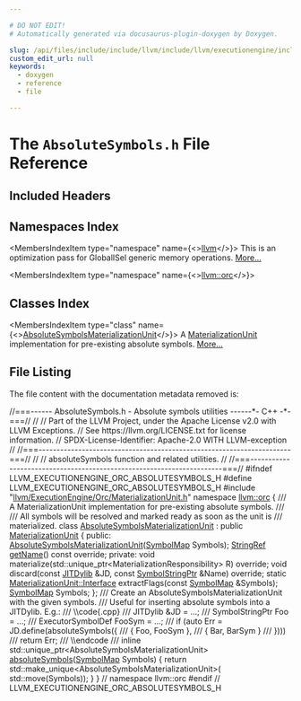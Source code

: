 ```yaml
---

# DO NOT EDIT!
# Automatically generated via docusaurus-plugin-doxygen by Doxygen.

slug: /api/files/include/include/llvm/include/llvm/executionengine/include/llvm/executionengine/orc/absolutesymbols-h
custom_edit_url: null
keywords:
  - doxygen
  - reference
  - file

---
```





# The `AbsoluteSymbols.h` File Reference

<DoxygenPage pluginConfig={pluginConfig}>



## Included Headers

<IncludesList>
<IncludesListItem
  filePath="llvm/ExecutionEngine/Orc/MaterializationUnit.h"
  permalink="/docs/api/files/include/include/llvm/include/llvm/executionengine/include/llvm/executionengine/orc/materializationunit-h"
  isLocal="true" />
</IncludesList>

## Namespaces Index

<MembersIndex>

<MembersIndexItem
  type="namespace"
  name={<><a href="/docs/api/namespaces/llvm">llvm</a></>}>
This is an optimization pass for GlobalISel generic memory operations. <a href="/docs/api/namespaces/llvm/#details">More...</a>
</MembersIndexItem>

<MembersIndexItem
  type="namespace"
  name={<><a href="/docs/api/namespaces/llvm/orc">llvm::orc</a></>}>
</MembersIndexItem>

</MembersIndex>

## Classes Index

<MembersIndex>

<MembersIndexItem
  type="class"
  name={<><a href="/docs/api/classes/llvm/orc/absolutesymbolsmaterializationunit">AbsoluteSymbolsMaterializationUnit</a></>}>
A <a href="/docs/api/classes/llvm/orc/materializationunit">MaterializationUnit</a> implementation for pre-existing absolute symbols. <a href="/docs/api/classes/llvm/orc/absolutesymbolsmaterializationunit/#details">More...</a>
</MembersIndexItem>

</MembersIndex>


## File Listing

The file content with the documentation metadata removed is:

<ProgramListing>

<Link id="l00001" /><CodeLine lineNumber="1"><Highlight kind="comment">//===------ AbsoluteSymbols.h - Absolute symbols utilities ------&#42;- C++ -&#42;-===//</Highlight><Highlight kind="normal"></Highlight></CodeLine>
<Link id="l00002" /><CodeLine lineNumber="2"><Highlight kind="normal"></Highlight><Highlight kind="comment">//</Highlight><Highlight kind="normal"></Highlight></CodeLine>
<Link id="l00003" /><CodeLine lineNumber="3"><Highlight kind="normal"></Highlight><Highlight kind="comment">// Part of the LLVM Project, under the Apache License v2.0 with LLVM Exceptions.</Highlight><Highlight kind="normal"></Highlight></CodeLine>
<Link id="l00004" /><CodeLine lineNumber="4"><Highlight kind="normal"></Highlight><Highlight kind="comment">// See https://llvm.org/LICENSE.txt for license information.</Highlight><Highlight kind="normal"></Highlight></CodeLine>
<Link id="l00005" /><CodeLine lineNumber="5"><Highlight kind="normal"></Highlight><Highlight kind="comment">// SPDX-License-Identifier: Apache-2.0 WITH LLVM-exception</Highlight><Highlight kind="normal"></Highlight></CodeLine>
<Link id="l00006" /><CodeLine lineNumber="6"><Highlight kind="normal"></Highlight><Highlight kind="comment">//</Highlight><Highlight kind="normal"></Highlight></CodeLine>
<Link id="l00007" /><CodeLine lineNumber="7"><Highlight kind="normal"></Highlight><Highlight kind="comment">//===----------------------------------------------------------------------===//</Highlight><Highlight kind="normal"></Highlight></CodeLine>
<Link id="l00008" /><CodeLine lineNumber="8"><Highlight kind="normal"></Highlight><Highlight kind="comment">//</Highlight><Highlight kind="normal"></Highlight></CodeLine>
<Link id="l00009" /><CodeLine lineNumber="9"><Highlight kind="normal"></Highlight><Highlight kind="comment">// absoluteSymbols function and related utilities.</Highlight><Highlight kind="normal"></Highlight></CodeLine>
<Link id="l00010" /><CodeLine lineNumber="10"><Highlight kind="normal"></Highlight><Highlight kind="comment">//</Highlight><Highlight kind="normal"></Highlight></CodeLine>
<Link id="l00011" /><CodeLine lineNumber="11"><Highlight kind="normal"></Highlight><Highlight kind="comment">//===----------------------------------------------------------------------===//</Highlight><Highlight kind="normal"></Highlight></CodeLine>
<Link id="l00012" /><CodeLine lineNumber="12"><Highlight kind="normal"></Highlight></CodeLine>
<Link id="l00013" /><CodeLine lineNumber="13"><Highlight kind="normal"></Highlight><Highlight kind="preprocessor">#ifndef LLVM&#95;EXECUTIONENGINE&#95;ORC&#95;ABSOLUTESYMBOLS&#95;H</Highlight><Highlight kind="normal"></Highlight></CodeLine>
<Link id="l00014" /><CodeLine lineNumber="14"><Highlight kind="normal"></Highlight><Highlight kind="preprocessor">#define LLVM&#95;EXECUTIONENGINE&#95;ORC&#95;ABSOLUTESYMBOLS&#95;H</Highlight><Highlight kind="normal"></Highlight></CodeLine>
<Link id="l00015" /><CodeLine lineNumber="15"><Highlight kind="normal"></Highlight></CodeLine>
<Link id="l00016" /><CodeLine lineNumber="16"><Highlight kind="normal"></Highlight><Highlight kind="preprocessor">#include &quot;<a href="/docs/api/files/include/include/llvm/include/llvm/executionengine/include/llvm/executionengine/orc/materializationunit-h">llvm/ExecutionEngine/Orc/MaterializationUnit.h</a>&quot;</Highlight><Highlight kind="normal"></Highlight></CodeLine>
<Link id="l00017" /><CodeLine lineNumber="17"><Highlight kind="normal"></Highlight></CodeLine>
<Link id="l00018" /><CodeLine lineNumber="18" lineLink="/docs/api/namespaces/llvm/orc"><Highlight kind="normal"></Highlight><Highlight kind="keyword">namespace </Highlight><Highlight kind="normal"><a href="/docs/api/namespaces/llvm/orc">llvm::orc</a> &#123;</Highlight></CodeLine>
<Link id="l00019" /><CodeLine lineNumber="19"><Highlight kind="normal"></Highlight><Highlight kind="comment"></Highlight></CodeLine>
<Link id="l00020" /><CodeLine lineNumber="20"><Highlight kind="comment">/// A MaterializationUnit implementation for pre-existing absolute symbols.</Highlight></CodeLine>
<Link id="l00021" /><CodeLine lineNumber="21"><Highlight kind="comment">///</Highlight></CodeLine>
<Link id="l00022" /><CodeLine lineNumber="22"><Highlight kind="comment">/// All symbols will be resolved and marked ready as soon as the unit is</Highlight></CodeLine>
<Link id="l00023" /><CodeLine lineNumber="23"><Highlight kind="comment">/// materialized.</Highlight><Highlight kind="normal"></Highlight></CodeLine>
<Link id="l00024" /><CodeLine lineNumber="24" lineLink="/docs/api/classes/llvm/orc/absolutesymbolsmaterializationunit"><Highlight kind="normal"></Highlight><Highlight kind="keyword">class </Highlight><Highlight kind="normal"><a href="/docs/api/classes/llvm/orc/absolutesymbolsmaterializationunit/#acb286488c413b795f16a624997c45b95">AbsoluteSymbolsMaterializationUnit</a> : </Highlight><Highlight kind="keyword">public</Highlight><Highlight kind="normal"> <a href="/docs/api/classes/llvm/orc/materializationunit/#a1233ea2ef51205e4954cdc12e7bc2d81">MaterializationUnit</a> &#123;</Highlight></CodeLine>
<Link id="l00025" /><CodeLine lineNumber="25"><Highlight kind="normal"></Highlight><Highlight kind="keyword">public</Highlight><Highlight kind="normal">:</Highlight></CodeLine>
<Link id="l00026" /><CodeLine lineNumber="26"><Highlight kind="normal">  <a href="/docs/api/classes/llvm/orc/absolutesymbolsmaterializationunit/#acb286488c413b795f16a624997c45b95">AbsoluteSymbolsMaterializationUnit</a>(<a href="/docs/api/namespaces/llvm/orc/#a8ab9a099de556e888c5f92a4fe49d2fa">SymbolMap</a> Symbols);</Highlight></CodeLine>
<Link id="l00027" /><CodeLine lineNumber="27"><Highlight kind="normal"></Highlight></CodeLine>
<Link id="l00028" /><CodeLine lineNumber="28"><Highlight kind="normal">  <a href="/docs/api/classes/llvm/stringref">StringRef</a> <a href="/docs/api/classes/llvm/orc/absolutesymbolsmaterializationunit/#a98852728ca0f9252ecd5337b076deaa9">getName</a>() </Highlight><Highlight kind="keyword">const override</Highlight><Highlight kind="normal">;</Highlight></CodeLine>
<Link id="l00029" /><CodeLine lineNumber="29"><Highlight kind="normal"></Highlight></CodeLine>
<Link id="l00030" /><CodeLine lineNumber="30"><Highlight kind="normal"></Highlight><Highlight kind="keyword">private</Highlight><Highlight kind="normal">:</Highlight></CodeLine>
<Link id="l00031" /><CodeLine lineNumber="31"><Highlight kind="normal">  </Highlight><Highlight kind="keywordtype">void</Highlight><Highlight kind="normal"> materialize(std::unique&#95;ptr&lt;MaterializationResponsibility&gt; R) </Highlight><Highlight kind="keyword">override</Highlight><Highlight kind="normal">;</Highlight></CodeLine>
<Link id="l00032" /><CodeLine lineNumber="32"><Highlight kind="normal">  </Highlight><Highlight kind="keywordtype">void</Highlight><Highlight kind="normal"> discard(</Highlight><Highlight kind="keyword">const</Highlight><Highlight kind="normal"> <a href="/docs/api/classes/llvm/orc/materializationunit/#a235f764fe0f700836f89667ef5a0033b">JITDylib</a> &amp;JD, </Highlight><Highlight kind="keyword">const</Highlight><Highlight kind="normal"> <a href="/docs/api/classes/llvm/orc/symbolstringptr">SymbolStringPtr</a> &amp;Name) </Highlight><Highlight kind="keyword">override</Highlight><Highlight kind="normal">;</Highlight></CodeLine>
<Link id="l00033" /><CodeLine lineNumber="33"><Highlight kind="normal">  </Highlight><Highlight kind="keyword">static</Highlight><Highlight kind="normal"> <a href="/docs/api/structs/llvm/orc/materializationunit/interface">MaterializationUnit::Interface</a> extractFlags(</Highlight><Highlight kind="keyword">const</Highlight><Highlight kind="normal"> <a href="/docs/api/namespaces/llvm/orc/#a8ab9a099de556e888c5f92a4fe49d2fa">SymbolMap</a> &amp;Symbols);</Highlight></CodeLine>
<Link id="l00034" /><CodeLine lineNumber="34"><Highlight kind="normal"></Highlight></CodeLine>
<Link id="l00035" /><CodeLine lineNumber="35"><Highlight kind="normal">  <a href="/docs/api/namespaces/llvm/orc/#a8ab9a099de556e888c5f92a4fe49d2fa">SymbolMap</a> Symbols;</Highlight></CodeLine>
<Link id="l00036" /><CodeLine lineNumber="36"><Highlight kind="normal">&#125;;</Highlight></CodeLine>
<Link id="l00037" /><CodeLine lineNumber="37"><Highlight kind="normal"></Highlight><Highlight kind="comment"></Highlight></CodeLine>
<Link id="l00038" /><CodeLine lineNumber="38"><Highlight kind="comment">/// Create an AbsoluteSymbolsMaterializationUnit with the given symbols.</Highlight></CodeLine>
<Link id="l00039" /><CodeLine lineNumber="39"><Highlight kind="comment">/// Useful for inserting absolute symbols into a JITDylib. E.g.:</Highlight></CodeLine>
<Link id="l00040" /><CodeLine lineNumber="40"><Highlight kind="comment">/// \\code&#123;.cpp&#125;</Highlight></CodeLine>
<Link id="l00041" /><CodeLine lineNumber="41"><Highlight kind="comment">///   JITDylib &amp;JD = ...;</Highlight></CodeLine>
<Link id="l00042" /><CodeLine lineNumber="42"><Highlight kind="comment">///   SymbolStringPtr Foo = ...;</Highlight></CodeLine>
<Link id="l00043" /><CodeLine lineNumber="43"><Highlight kind="comment">///   ExecutorSymbolDef FooSym = ...;</Highlight></CodeLine>
<Link id="l00044" /><CodeLine lineNumber="44"><Highlight kind="comment">///   if (auto Err = JD.define(absoluteSymbols(&#123;</Highlight></CodeLine>
<Link id="l00045" /><CodeLine lineNumber="45"><Highlight kind="comment">///         &#123; Foo, FooSym &#125;,</Highlight></CodeLine>
<Link id="l00046" /><CodeLine lineNumber="46"><Highlight kind="comment">///         &#123; Bar, BarSym &#125;</Highlight></CodeLine>
<Link id="l00047" /><CodeLine lineNumber="47"><Highlight kind="comment">///       &#125;)))</Highlight></CodeLine>
<Link id="l00048" /><CodeLine lineNumber="48"><Highlight kind="comment">///     return Err;</Highlight></CodeLine>
<Link id="l00049" /><CodeLine lineNumber="49"><Highlight kind="comment">/// \\endcode</Highlight></CodeLine>
<Link id="l00050" /><CodeLine lineNumber="50"><Highlight kind="comment">///</Highlight><Highlight kind="normal"></Highlight></CodeLine>
<Link id="l00051" /><CodeLine lineNumber="51"><Highlight kind="normal"></Highlight><Highlight kind="keyword">inline</Highlight><Highlight kind="normal"> std::unique&#95;ptr&lt;AbsoluteSymbolsMaterializationUnit&gt;</Highlight></CodeLine>
<Link id="l00052" /><CodeLine lineNumber="52" lineLink="/docs/api/namespaces/llvm/orc/#a3a6ca0ed8ac3267e0579452013a2e82d"><Highlight kind="normal"><a href="/docs/api/namespaces/llvm/orc/#a3a6ca0ed8ac3267e0579452013a2e82d">absoluteSymbols</a>(<a href="/docs/api/namespaces/llvm/orc/#a8ab9a099de556e888c5f92a4fe49d2fa">SymbolMap</a> Symbols) &#123;</Highlight></CodeLine>
<Link id="l00053" /><CodeLine lineNumber="53"><Highlight kind="normal">  </Highlight><Highlight kind="keywordflow">return</Highlight><Highlight kind="normal"> std::make&#95;unique&lt;AbsoluteSymbolsMaterializationUnit&gt;(</Highlight></CodeLine>
<Link id="l00054" /><CodeLine lineNumber="54"><Highlight kind="normal">      std::move(Symbols));</Highlight></CodeLine>
<Link id="l00055" /><CodeLine lineNumber="55"><Highlight kind="normal">&#125;</Highlight></CodeLine>
<Link id="l00056" /><CodeLine lineNumber="56"><Highlight kind="normal"></Highlight></CodeLine>
<Link id="l00057" /><CodeLine lineNumber="57"><Highlight kind="normal">&#125; </Highlight><Highlight kind="comment">// namespace llvm::orc</Highlight><Highlight kind="normal"></Highlight></CodeLine>
<Link id="l00058" /><CodeLine lineNumber="58"><Highlight kind="normal"></Highlight></CodeLine>
<Link id="l00059" /><CodeLine lineNumber="59"><Highlight kind="normal"></Highlight><Highlight kind="preprocessor">#endif </Highlight><Highlight kind="comment">// LLVM&#95;EXECUTIONENGINE&#95;ORC&#95;ABSOLUTESYMBOLS&#95;H</Highlight><Highlight kind="normal"></Highlight></CodeLine>

</ProgramListing>

</DoxygenPage>
